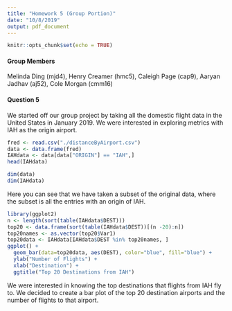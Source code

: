 ```yaml
---
title: "Homework 5 (Group Portion)"
date: "10/8/2019"
output: pdf_document
---
```


```r
knitr::opts_chunk$set(echo = TRUE)
```

#### Group Members 
Melinda Ding (mjd4), Henry Creamer (hmc5), Caleigh Page (cap9), Aaryan Jadhav (aj52), Cole Morgan (cmm16)

#### Question 5

We started off our group project by taking all the domestic flight data in the United States in January 2019. We were interested in exploring metrics with IAH as the origin airport. 

```r
fred <- read.csv("./distanceByAirport.csv")
data <- data.frame(fred)
IAHdata <- data[data["ORIGIN"] == "IAH",]
head(IAHdata)
```
```r
dim(data)
dim(IAHdata)
```
Here you can see that we have taken a subset of the original data, where the subset is all the entries with an origin of IAH. 

```r
library(ggplot2)
n <- length(sort(table(IAHdata$DEST)))
top20 <- data.frame(sort(table(IAHdata$DEST))[(n -20):n]) 
top20names <- as.vector(top20$Var1)
top20data <- IAHdata[IAHdata$DEST %in% top20names, ]
ggplot() + 
  geom_bar(data=top20data, aes(DEST), color="blue", fill="blue") + 
  ylab("Number of Flights") + 
  xlab("Destination") +
  ggtitle("Top 20 Destinations from IAH")
```

We were interested in knowing the top destinations that flights from IAH fly to. We decided to create a bar plot of the top 20 destination airports and the number of flights to that airport. 
